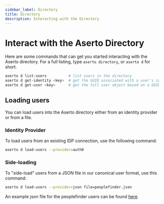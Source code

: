 ```yaml
---
sidebar_label: Directory
title: Directory
description: Interacting with the Directory
---
```


# Interact with the Aserto Directory

Here are some commands that can get you started interacting with the Aserto directory.
For a full listing, type `aserto directory`, or `aserto d` for short.

```bash
aserto d list-users          # list users in the directory
aserto d get-identity <key>  # get the GUID associated with a user's identity key (e.g. email)
aserto d get-user <key>      # get the full user object based on a GUID or a key
```

## Loading users

You can load users into the Aserto directory either from an identity provider or from a file.

### Identity Provider

To load users from an existing IDP connection, use the following command:

```bash
aserto d load-users --provider=auth0
```

### Side-loading

To "side-load" users from a JSON file in our canonical user format, use this command:

```bash
aserto d load-users --provider=json file=peoplefinder.json
```

An example json file for the peoplefinder users can be found [here](https://raw.githubusercontent.com/aserto-dev/aserto-cli/main/assets/peoplefinder.json).
